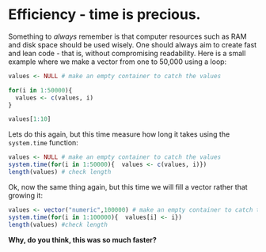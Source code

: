 # Efficiency - time is precious.

Something to *always* remember is that computer resources such as RAM and disk space should be used wisely. One should always aim to create fast and lean code - that is, without compromising readability. Here is a small example where we make a vector from one to 50,000 using a loop:
```r
values <- NULL # make an empty container to catch the values

for(i in 1:50000){
  values <- c(values, i)
}

values[1:10]
```

Lets do this again, but this time measure how long it takes using the `system.time` function:
```r
values <- NULL # make an empty container to catch the values
system.time(for(i in 1:50000){  values <- c(values, i)})
length(values) # check length
```

Ok, now the same thing again, but this time we will fill a vector rather that growing it:
```r
values <- vector("numeric",100000) # make an empty container to catch the values
system.time(for(i in 1:100000){  values[i] <- i})
length(values) #check length
```
**Why, do you think, this was so much faster?**


